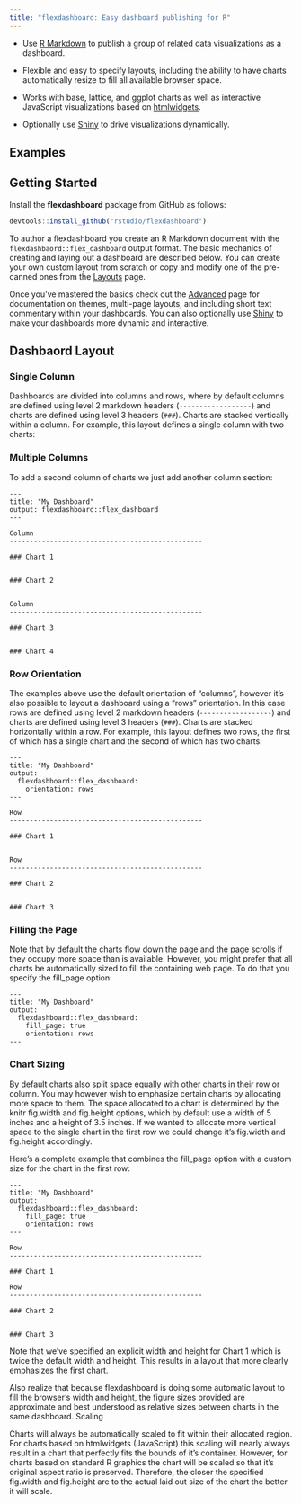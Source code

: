 ```yaml
---
title: "flexdashboard: Easy dashboard publishing for R"
---
```


<div id="main-banner" class="row">

<div class="col-sm-6">

* Use [R Markdown](http://rmarkdown.rstudio.com) to publish a group of related data visualizations as a dashboard.

* Flexible and easy to specify layouts, including the ability to have charts automatically resize to fill all available browser space.

* Works with base, lattice, and ggplot charts as well as interactive JavaScript visualizations based on [htmlwidgets](http://www.htmlwidgets.org).

* Optionally use [Shiny](http://shiny.rstudio.com) to drive visualizations dynamically.

</div>

</div>

## Examples


## Getting Started

Install the **flexdashboard** package from GitHub as follows:

```r
devtools::install_github("rstudio/flexdashboard")
```

To author a flexdashboard you create an R Markdown document with the `flexdashbaord::flex_dashboard` output format. The basic mechanics of creating and laying out a dashboard are described below. You can create your own custom layout from scratch or copy and modify one of the pre-canned ones from the [Layouts](layouts.html) page.

Once you've mastered the basics check out the [Advanced](advanced.html) page for documentation on themes, multi-page layouts, and including short text commentary within your dashboards. You can also optionally use [Shiny](shiny.html) to make your dashboards more dynamic and interactive.

## Dashbaord Layout

### Single Column

Dashboards are divided into columns and rows, where by default columns are defined using level 2 markdown headers (`------------------`) and charts are defined using level 3 headers (`###`). Charts are stacked vertically within a column. For example, this layout defines a single column with two charts:

<div id="singlecolumn"></div>
<script type="text/javascript">loadSnippet('singlecolumn')</script>


### Multiple Columns

To add a second column of charts we just add another column section:

    ---
    title: "My Dashboard"
    output: flexdashboard::flex_dashboard
    ---
    
    Column
    ------------------------------------------------
    
    ### Chart 1
    
    
    ### Chart 2
    
    
    Column
    ------------------------------------------------
    
    ### Chart 3
    
    
    ### Chart 4


### Row Orientation

The examples above use the default orientation of "columns", however it's also possible to layout a dashboard using a "rows" orientation. In this case rows are defined using level 2 markdown headers (`------------------`) and charts are defined using level 3 headers (`###`). Charts are stacked horizontally within a row. For example, this layout defines two rows, the first of which has a single chart and the second of which has two charts:

    ---
    title: "My Dashboard"
    output: 
      flexdashboard::flex_dashboard:
        orientation: rows
    ---
    
    Row
    ------------------------------------------------
    
    ### Chart 1
    
    
    Row
    ------------------------------------------------
    
    ### Chart 2
    
    
    ### Chart 3
    


### Filling the Page

Note that by default the charts flow down the page and the page scrolls if they occupy more space than is available. However, you might prefer that all charts be automatically sized to fill the containing web page. To do that you specify the fill_page option:

    ---
    title: "My Dashboard"
    output: 
      flexdashboard::flex_dashboard:
        fill_page: true
        orientation: rows
    ---
    
### Chart Sizing

By default charts also split space equally with other charts in their row or column. You may however wish to emphasize certain charts by allocating more space to them. The space allocated to a chart is determined by the knitr fig.width and fig.height options, which by default use a width of 5 inches and a height of 3.5 inches. If we wanted to allocate more vertical space to the single chart in the first row we could change it's fig.width and fig.height accordingly.

Here's a complete example that combines the fill_page option with a custom size for the chart in the first row:

    ---
    title: "My Dashboard"
    output: 
      flexdashboard::flex_dashboard:
        fill_page: true
        orientation: rows
    ---
    
    Row
    ------------------------------------------------
    
    ### Chart 1

<!---
    ```r
    library(dygraphs)
    dygraph(ldeaths)
    ```
--->

    Row
    ------------------------------------------------
    
    ### Chart 2
    
    
    ### Chart 3
    
Note that we've specified an explicit width and height for Chart 1 which is twice the default width and height. This results in a layout that more clearly emphasizes the first chart.

Also realize that because flexdashboard is doing some automatic layout to fill the browser's width and height, the figure sizes provided are approximate and best understood as relative sizes between charts in the same dashboard. 
Scaling 

Charts will always be automatically scaled to fit within their allocated region. For charts based on htmlwidgets (JavaScript) this scaling will nearly always result in a chart that perfectly fits the bounds of it's container. However, for charts based on standard R graphics the chart will be scaled so that it's original aspect ratio is preserved. Therefore, the closer the specified fig.width and fig.height are to the actual laid out size of the chart the better it will scale.



